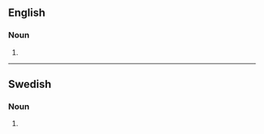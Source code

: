 ==English==

===Noun===
{{head|en|noun form}}

# {{plural of|en|meronym}}

----

==Swedish==

===Noun===
{{head|sv|noun form}}

# {{sv-noun-form-indef-gen|meronym}}